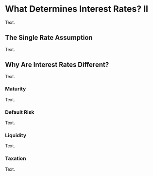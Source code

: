 # What Determines Interest Rates? II

Text.

## The Single Rate Assumption

Text.

## Why Are Interest Rates Different?

Text.

### Maturity

Text.

### Default Risk

Text.

### Liquidity 

Text.

### Taxation

Text.
